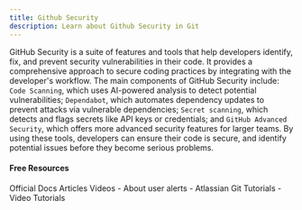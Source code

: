 ```yaml
---
title: Github Security
description: Learn about Github Security in Git
---
```

GitHub Security is a suite of features and tools that help developers identify, fix, and prevent security vulnerabilities in their code. It provides a comprehensive approach to secure coding practices by integrating with the developer's workflow. The main components of GitHub Security include: `Code Scanning`, which uses AI-powered analysis to detect potential vulnerabilities; `Dependabot`, which automates dependency updates to prevent attacks via vulnerable dependencies; `Secret scanning`, which detects and flags secrets like API keys or credentials; and `GitHub Advanced Security`, which offers more advanced security features for larger teams. By using these tools, developers can ensure their code is secure, and identify potential issues before they become serious problems.

#### Free Resources

<Tabs defaultValue="official">
<TabsList>
<TabsTrigger value="official">Official Docs</TabsTrigger>
<TabsTrigger value="article">Articles</TabsTrigger>
<TabsTrigger value="video">Videos</TabsTrigger>
</TabsList>

<TabsContent value="official">
<Note type="note" title="official">
- <Link href="https://docs.github.com/en/code-security/secret-scanning/managing-alerts-from-secret-scanning/about-alerts#about-user-alerts">About user alerts</Link>
</Note>
</TabsContent>
<TabsContent value="article">
<Note type="note" title="article">
- <Link href="https://www.atlassian.com/git/tutorials">Atlassian Git Tutorials</Link>
</Note>
</TabsContent>
<TabsContent value="video">
<Note type="note" title="video">
- <Link href="https://www.youtube.com/results?search_query=git+github-security+tutorial">Video Tutorials</Link>
</Note>
</TabsContent>
</Tabs>
